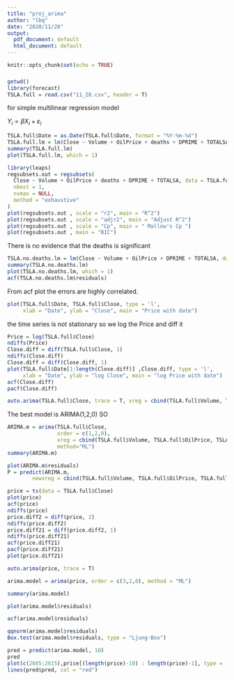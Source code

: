 ---
title: "proj_arima"
author: "lbq"
date: "2020/11/28"
output:
  pdf_document: default
  html_document: default
---

```{r setup, include=FALSE}
knitr::opts_chunk$set(echo = TRUE)
```

### 
```{r}
getwd()
library(forecast)
TSLA.full = read.csv("11_28.csv", header = T)
```
for simple multilinear regression model 

$Y_i = \beta X_i+ \varepsilon_i$

```{r}
TSLA.full$Date = as.Date(TSLA.full$Date, format = "%Y-%m-%d")
TSLA.full.lm = lm(Close ~ Volume + OilPrice + deaths + DPRIME + TOTALSA, data = TSLA.full)
summary(TSLA.full.lm)
plot(TSLA.full.lm, which = 1)
```

```{r}
library(leaps)
regsubsets.out = regsubsets(
  Close ~ Volume + OilPrice + deaths + DPRIME + TOTALSA, data = TSLA.full,
  nbest = 1,
  nvmax = NULL,
  method = "exhaustive"
)
plot(regsubsets.out , scale = "r2", main = "R^2")
plot(regsubsets.out , scale = "adjr2", main = "Adjust R^2")
plot(regsubsets.out , scale = "Cp", main = " Mallow's Cp ")
plot(regsubsets.out , main = "BIC")
```
There is no evidence that the deaths is significant

```{r}
TSLA.no.deaths.lm = lm(Close ~ Volume + OilPrice + DPRIME + TOTALSA, data = TSLA.full)
summary(TSLA.no.deaths.lm)
plot(TSLA.no.deaths.lm, which = 1)
acf(TSLA.no.deaths.lm$residuals)
```
From acf plot the errors are highly correlated.
```{r}
plot(TSLA.full$Date, TSLA.full$Close, type = 'l',
     xlab = "Date", ylab = "Close", main = "Price with date")
```
the time series is not stationary so we log the Price and diff it
```{r}
Price = log(TSLA.full$Close)
ndiffs(Price)
Close.diff = diff(TSLA.full$Close, 1)
ndiffs(Close.diff)
Close.diff = diff(Close.diff, 1)
plot(TSLA.full$Date[1:length(Close.diff)] ,Close.diff, type = 'l',
     xlab = "Date", ylab = "log Close", main = "log Price with date")
acf(Close.diff)
pacf(Close.diff)

```



```{r}
auto.arima(TSLA.full$Close, trace = T, xreg = cbind(TSLA.full$Volume, TSLA.full$OilPrice, TSLA.full$DPRIME, TSLA.full$TOTALSA))

```

The best model is ARIMA(1,2,0)
SO 
```{r}
ARIMA.m = arima(TSLA.full$Close, 
                order = c(1,2,0),
                xreg = cbind(TSLA.full$Volume, TSLA.full$OilPrice, TSLA.full$DPRIME, TSLA.full$TOTALSA),
                method="ML")
summary(ARIMA.m)

```
```{r}
plot(ARIMA.m$residuals)
P = predict(ARIMA.m, 
        newxreg = cbind(TSLA.full$Volume, TSLA.full$OilPrice, TSLA.full$DPRIME, TSLA.full$TOTALSA)  )

```



```{r}
price = ts(data = TSLA.full$Close)
plot(price)
acf(price)
ndiffs(price)
price.diff2 = diff(price, 2)
ndiffs(price.diff2)
price.diff21 = diff(price.diff2, 1)
ndiffs(price.diff21)
acf(price.diff21)
pacf(price.diff21)
plot(price.diff21)

auto.arima(price, trace = T)

arima.model = arima(price, order = c(3,2,0), method = "ML")

summary(arima.model)

plot(arima.model$residuals)

acf(arima.model$residuals)

qqnorm(arima.model$residuals)
Box.test(arima.model$residuals, type = "Ljung-Box")
```
```{r}
pred = predict(arima.model, 10)
pred
plot(c(2605:2615),price[(length(price)-10) : length(price)-1], type = 'l')
lines(pred$pred, col = "red")

```























